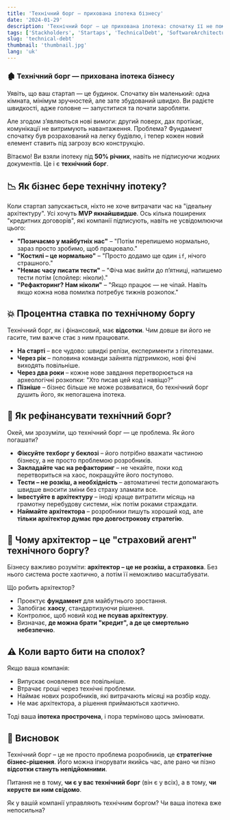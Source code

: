```yaml
---
title: 'Технічний борг — прихована іпотека бізнесу'
date: '2024-01-29'
description: 'Технічний борг – це прихована іпотека: спочатку її не помічають, але вона може зруйнувати бізнес. Стартапи роблять швидкі рішення заради MVP, але без архітектора система колапсує. Як і у випадку з поганим кредитом, технічний борг накопичує відсотки, сповільнює розробку і збільшує витрати. Рішення? Контролювати, планувати, залучати архітекторів.'
tags: ['Stackholders', 'Startaps', 'TechnicalDebt', 'SoftwareArchitecture', 'Scalability']
slug: 'technical-debt'
thumbnail: 'thumbnail.jpg'
lang: 'uk'
---
```


### 🏚️ Технічний борг — прихована іпотека бізнесу

Уявіть, що ваш стартап — це будинок. Спочатку він маленький: одна кімната, мінімум зручностей, але зате збудований швидко. Ви радієте швидкості, адже головне — запуститися та почати заробляти.

Але згодом з’являються нові вимоги: другий поверх, дах протікає, комунікації не витримують навантаження. Проблема? Фундамент спочатку був розрахований на легку будівлю, і тепер кожен новий елемент ставить під загрозу всю конструкцію.

Вітаємо! Ви взяли іпотеку під **50% річних**, навіть не підписуючи жодних документів. Це і є **технічний борг**.

## 📉 Як бізнес бере технічну іпотеку?

Коли стартап запускається, ніхто не хоче витрачати час на "ідеальну архітектуру". Усі хочуть **MVP якнайшвидше**. Ось кілька поширених "кредитних договорів", які компанії підписують, навіть не усвідомлюючи цього:

- **"Позичаємо у майбутніх нас"** – "Потім перепишемо нормально, зараз просто зробимо, щоб працювало."
- **"Костилі – це нормально"** – "Просто додамо ще один `if`, нічого страшного."
- **"Немає часу писати тести"** – "Фіча має вийти до п’ятниці, напишемо тести потім (спойлер: ніколи)."
- **"Рефакторинг? Нам ніколи"** – "Якщо працює — не чіпай. Навіть якщо кожна нова помилка потребує тижнів розкопок."

## 💥 Процентна ставка по технічному боргу

Технічний борг, як і фінансовий, має **відсотки**. Чим довше ви його не гасите, тим важче стає з ним працювати.

- **На старті** – все чудово: швидкі релізи, експерименти з гіпотезами.
- **Через рік** – половина команди зайнята підтримкою, нові фічі виходять повільніше.
- **Через два роки** – кожне нове завдання перетворюється на археологічні розкопки: "Хто писав цей код і навіщо?"
- **Пізніше** – бізнес більше не може розвиватися, бо технічний борг душить його, як непогашена іпотека.

## 🚀 Як рефінансувати технічний борг?

Окей, ми зрозуміли, що технічний борг — це проблема. Як його погашати?

- **Фіксуйте техборг у беклозі** – його потрібно вважати частиною бізнесу, а не просто проблемою розробників.
- **Закладайте час на рефакторинг** – не чекайте, поки код перетвориться на хаос, покращуйте його поступово.
- **Тести – не розкіш, а необхідність** – автоматичні тести допомагають швидше вносити зміни без страху зламати все.
- **Інвестуйте в архітектуру** – іноді краще витратити місяць на грамотну перебудову системи, ніж потім роками страждати.
- **Наймайте архітектора** – розробники пишуть хороший код, але **тільки архітектор думає про довгострокову стратегію**.

## 👷 Чому архітектор – це "страховий агент" технічного боргу?

Бізнесу важливо розуміти: **архітектор – це не розкіш, а страховка**. Без нього система росте хаотично, а потім її неможливо масштабувати.

Що робить архітектор?

- Проектує **фундамент** для майбутнього зростання.
- Запобігає **хаосу**, стандартизуючи рішення.
- Контролює, щоб новий код **не псував архітектуру**.
- Визначає, **де можна брати "кредит", а де це смертельно небезпечно**.

## ⚠️ Коли варто бити на сполох?

Якщо ваша компанія:

- Випускає оновлення все повільніше.
- Втрачає гроші через технічні проблеми.
- Наймає нових розробників, які витрачають місяці на розбір коду.
- Не має архітектора, а рішення приймаються хаотично.

Тоді ваша **іпотека прострочена**, і пора терміново щось змінювати.

## 🏁 Висновок

Технічний борг – це не просто проблема розробників, це **стратегічне бізнес-рішення**. Його можна ігнорувати якийсь час, але рано чи пізно **відсотки стануть непідйомними**.

Питання не в тому, **чи є у вас технічний борг** (він є у всіх), а в тому, **чи керуєте ви ним свідомо**.

Як у вашій компанії управляють технічним боргом? Чи ваша іпотека вже непосильна?

